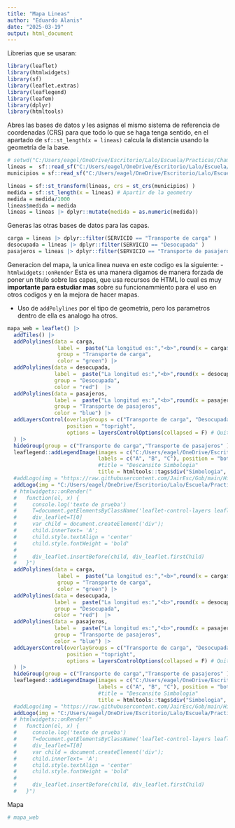 ---
title: "Mapa Lineas"
author: "Eduardo Alanis"
date: "2025-03-19"
output: html_document
---
Librerias que se usaran:

```{r librerias, include= T, message=FALSE, warning=FALSE}
library(leaflet)
library(htmlwidgets)
library(sf)
library(leaflet.extras)
library(leaflegend)
library(leafem)
library(dplyr)
library(htmltools)
```

Abres las bases de datos y les asignas el mismo sistema de referencia de coordenadas (CRS) para que todo lo que se haga tenga sentido, en el apartado de `sf::st_length(x = lineas)` calcula la distancia usando la geometría de la base.


```{r abrir_bases, include= T, message=FALSE, warning=FALSE}
# setwd("C:/Users/eagel/OneDrive/Escritorio/Lalo/Escuela/Practicas/Chamba/Leaflet/")
lineas =  sf::read_sf("C:/Users/eagel/OneDrive/Escritorio/Lalo/Escuela/Practicas/Chamba/Leaflet/Shapes Hidalgo en mapas/Movilidad y Conectividad/Red_Ferroviaria.shp")
municipios = sf::read_sf("C:/Users/eagel/OneDrive/Escritorio/Lalo/Escuela/Practicas/Chamba/Leaflet/municipiosjair/municipiosjair.shp")

lineas = sf::st_transform(lineas, crs = st_crs(municipios) ) 
medida = sf::st_length(x = lineas) # Apartir de la geometry
medida = medida/1000
lineas$medida = medida
lineas = lineas |> dplyr::mutate(medida = as.numeric(medida))
```

Generas las otras bases de datos para las capas.

```{r filtrado, include= T, message=FALSE, warning=FALSE}
carga = lineas |> dplyr::filter(SERVICIO == "Transporte de carga" )
desocupada = lineas |> dplyr::filter(SERVICIO == "Desocupada" )
pasajeros = lineas |> dplyr::filter(SERVICIO == "Transporte de pasajeros" )
```

Generacion del mapa, la unica linea nueva en este codigo es la siguiente:
- `htmlwidgets::onRender` Esta es una manera digamos de manera forzada de poner un titulo sobre las capas, que usa recursos de HTML lo cual es muy **importante para estudiar mas** sobre su funcionammiento para el uso en otros codigos y en la mejora de hacer mapas.

- Uso de `addPolylines` por el tipo de geometria, pero los parametros dentro de ella es analogo ha otros.




```{r mapa, include= T, message=FALSE, warning=FALSE}
mapa_web = leaflet() |>
  addTiles() |>
  addPolylines(data = carga, 
                label =  paste("La longitud es:","<b>",round(x = carga$medida, digits = 2),"</b>", "km") |> lapply(FUN =  function(x){htmltools::HTML(x)}), 
                group = "Transporte de carga", 
                color = "green") |>
  addPolylines(data = desocupada,
               label =  paste("La longitud es:","<b>",round(x = desocupada$medida, digits = 2),"</b>", "km") |> lapply(FUN =  function(x){htmltools::HTML(x)}), 
               group = "Desocupada", 
               color = "red")  |>
  addPolylines(data = pasajeros,
               label =  paste("La longitud es:","<b>",round(x = pasajeros$medida, digits = 2),"</b>", "km") |> lapply(FUN =  function(x){htmltools::HTML(x)}), 
               group = "Transporte de pasajeros", 
               color = "blue") |>
  addLayersControl(overlayGroups = c("Transporte de carga", "Desocupada", "Transporte de pasajeros"),       # OverlayGROUPS pueden ser ambos
                   position = "topright", 
                   options = layersControlOptions(collapsed = F) # Quitar las hojitas donde aparecen las opciones
  ) |>
  hideGroup(group = c("Transporte de carga","Transporte de pasajeros" )) |>
  leaflegend::addLegendImage(images = c("C:/Users/eagel/OneDrive/Escritorio/Lalo/Escuela/Practicas/Chamba/Leaflet/facebook_icon.png", "C:/Users/eagel/OneDrive/Escritorio/Lalo/Escuela/Practicas/Chamba/Leaflet/WhatsApp_icon.png", "C:/Users/eagel/OneDrive/Escritorio/Lalo/Escuela/Practicas/Chamba/Leaflet/facebook_icon.png"), 
                             labels = c("A", "B", "C"), position = "bottomright", 
                             #title = "Descansito Simbologia"
                             title = htmltools::tags$div("Simbologia", style = "font-size: 24px; text-align: center;")) |>
  #addLogo(img = "https://raw.githubusercontent.com/JairEsc/Gob/main/Hidalgo%20en%20Mapas/sigeh3.png", position = "bottomleft")
  addLogo(img = "C:/Users/eagel/OneDrive/Escritorio/Lalo/Escuela/Practicas/Chamba/Leaflet/sigeh3.png", position = "bottomleft", src = "local")  |>
  # htmlwidgets::onRender("
  #   function(el, x) {
  #     console.log('texto de prueba')     
  #     T=document.getElementsByClassName('leaflet-control-layers leaflet-control-layers-expanded leaflet-control')
  #     div_leaflet=T[0]
  #     var child = document.createElement('div');
  #     child.innerText= 'A'; 
  #     child.style.textAlign = 'center' 
  #     child.style.fontWeight = 'bold' 
  #     
  #     div_leaflet.insertBefore(child, div_leaflet.firstChild)
  #   }")
  addPolylines(data = carga, 
                label =  paste("La longitud es:","<b>",round(x = carga$medida, digits = 2),"</b>", "km") |> lapply(FUN =  function(x){htmltools::HTML(x)}), 
                group = "Transporte de carga", 
                color = "green") |>
  addPolylines(data = desocupada,
               label =  paste("La longitud es:","<b>",round(x = desocupada$medida, digits = 2),"</b>", "km") |> lapply(FUN =  function(x){htmltools::HTML(x)}), 
               group = "Desocupada", 
               color = "red")  |>
  addPolylines(data = pasajeros,
               label =  paste("La longitud es:","<b>",round(x = pasajeros$medida, digits = 2),"</b>", "km") |> lapply(FUN =  function(x){htmltools::HTML(x)}), 
               group = "Transporte de pasajeros", 
               color = "blue") |>
  addLayersControl(overlayGroups = c("Transporte de carga", "Desocupada", "Transporte de pasajeros"),       # OverlayGROUPS pueden ser ambos
                   position = "topright", 
                   options = layersControlOptions(collapsed = F) # Quitar las hojitas donde aparecen las opciones
  ) |>
  hideGroup(group = c("Transporte de carga","Transporte de pasajeros" )) |>
  leaflegend::addLegendImage(images = c("C:/Users/eagel/OneDrive/Escritorio/Lalo/Escuela/Practicas/Chamba/Leaflet/facebook_icon.png", "C:/Users/eagel/OneDrive/Escritorio/Lalo/Escuela/Practicas/Chamba/Leaflet/WhatsApp_icon.png", "C:/Users/eagel/OneDrive/Escritorio/Lalo/Escuela/Practicas/Chamba/Leaflet/facebook_icon.png"), 
                             labels = c("A", "B", "C"), position = "bottomright", 
                             #title = "Descansito Simbologia"
                             title = htmltools::tags$div("Simbologia", style = "font-size: 24px; text-align: center;")) |>
  #addLogo(img = "https://raw.githubusercontent.com/JairEsc/Gob/main/Hidalgo%20en%20Mapas/sigeh3.png", position = "bottomleft")
  addLogo(img = "C:/Users/eagel/OneDrive/Escritorio/Lalo/Escuela/Practicas/Chamba/Leaflet/sigeh3.png", position = "bottomleft", src = "local")  #|>
  # htmlwidgets::onRender("
  #   function(el, x) {
  #     console.log('texto de prueba')
  #     T=document.getElementsByClassName('leaflet-control-layers leaflet-control-layers-expanded leaflet-control')
  #     div_leaflet=T[0]
  #     var child = document.createElement('div');
  #     child.innerText= 'A';
  #     child.style.textAlign = 'center'
  #     child.style.fontWeight = 'bold'
  # 
  #     div_leaflet.insertBefore(child, div_leaflet.firstChild)
  #   }")
```


Mapa

```{r plot, include= T, message=FALSE, warning=FALSE}
# mapa_web
```